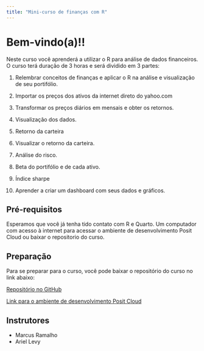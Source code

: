 ```yaml
---
title: "Mini-curso de finanças com R"
---
```


# Bem-vindo(a)!!

Neste curso você aprenderá a utilizar o R para análise de dados financeiros. O curso terá duração de 3 horas e será dividido em 3 partes:

1.  Relembrar conceitos de finanças e aplicar o R na análise e visualização de seu portifólio.

2.  Importar os preços dos ativos da internet direto do yahoo.com

3.  Transformar os preços diários em mensais e obter os retornos.

4.  Visualização dos dados.

5.  Retorno da carteira

6.  Visualizar o retorno da carteira.

7.  Análise do risco.

8.  Beta do portifólio e de cada ativo.

9.  Índice sharpe

10. Aprender a criar um dashboard com seus dados e gráficos.

## Pré-requisitos

Esperamos que você já tenha tido contato com R e Quarto. 
Um computador com acesso à internet para acessar o ambiente de desenvolvimento Posit Cloud ou baixar o repositorio do curso.

## Preparação

Para se preparar para o curso, você pode baixar o repositório do curso no link abaixo: 

[Repositório no GitHub](https://github.com/nextmarte/MiniCursoFinSER)

[Link para o ambiente de desenvolvimento Posit Cloud](https://cloud.positivestudio.com/)

## Instrutores

- Marcus Ramalho
- Ariel Levy